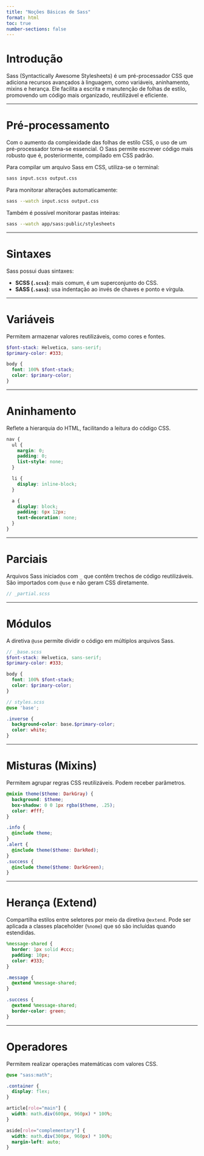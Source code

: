 ```yaml
---
title: "Noções Básicas de Sass"
format: html
toc: true
number-sections: false
---
```


# Introdução

Sass (Syntactically Awesome Stylesheets) é um pré-processador CSS que adiciona
recursos avançados à linguagem, como variáveis, aninhamento, mixins e herança.
Ele facilita a escrita e manutenção de folhas de estilo, promovendo um código
mais organizado, reutilizável e eficiente.

--------------------------------------------------------------------------------

# Pré-processamento

Com o aumento da complexidade das folhas de estilo CSS, o uso de um
pré-processador torna-se essencial. O Sass permite escrever código mais robusto
que é, posteriormente, compilado em CSS padrão.

Para compilar um arquivo Sass em CSS, utiliza-se o terminal:

``` bash
sass input.scss output.css
```

Para monitorar alterações automaticamente:

``` bash
sass --watch input.scss output.css
```

Também é possível monitorar pastas inteiras:

``` bash
sass --watch app/sass:public/stylesheets
```

--------------------------------------------------------------------------------

# Sintaxes

Sass possui duas sintaxes:

-   **SCSS (`.scss`)**: mais comum, é um superconjunto do CSS.
-   **SASS (`.sass`)**: usa indentação ao invés de chaves e ponto e vírgula.

--------------------------------------------------------------------------------

# Variáveis

Permitem armazenar valores reutilizáveis, como cores e fontes.

``` scss
$font-stack: Helvetica, sans-serif;
$primary-color: #333;

body {
  font: 100% $font-stack;
  color: $primary-color;
}
```

--------------------------------------------------------------------------------

# Aninhamento

Reflete a hierarquia do HTML, facilitando a leitura do código CSS.

``` scss
nav {
  ul {
    margin: 0;
    padding: 0;
    list-style: none;
  }

  li {
    display: inline-block;
  }

  a {
    display: block;
    padding: 6px 12px;
    text-decoration: none;
  }
}
```

--------------------------------------------------------------------------------

# Parciais

Arquivos Sass iniciados com `_` que contêm trechos de código reutilizáveis. São
importados com `@use` e não geram CSS diretamente.

``` scss
// _partial.scss
```

--------------------------------------------------------------------------------

# Módulos

A diretiva `@use` permite dividir o código em múltiplos arquivos Sass.

``` scss
// _base.scss
$font-stack: Helvetica, sans-serif;
$primary-color: #333;

body {
  font: 100% $font-stack;
  color: $primary-color;
}

// styles.scss
@use 'base';

.inverse {
  background-color: base.$primary-color;
  color: white;
}
```

--------------------------------------------------------------------------------

# Misturas (Mixins)

Permitem agrupar regras CSS reutilizáveis. Podem receber parâmetros.

``` scss
@mixin theme($theme: DarkGray) {
  background: $theme;
  box-shadow: 0 0 1px rgba($theme, .25);
  color: #fff;
}

.info {
  @include theme;
}
.alert {
  @include theme($theme: DarkRed);
}
.success {
  @include theme($theme: DarkGreen);
}
```

--------------------------------------------------------------------------------

# Herança (Extend)

Compartilha estilos entre seletores por meio da diretiva `@extend`. Pode ser
aplicada a classes placeholder (`%nome`) que só são incluídas quando estendidas.

``` scss
%message-shared {
  border: 1px solid #ccc;
  padding: 10px;
  color: #333;
}

.message {
  @extend %message-shared;
}

.success {
  @extend %message-shared;
  border-color: green;
}
```

--------------------------------------------------------------------------------

# Operadores

Permitem realizar operações matemáticas com valores CSS.

``` scss
@use "sass:math";

.container {
  display: flex;
}

article[role="main"] {
  width: math.div(600px, 960px) * 100%;
}

aside[role="complementary"] {
  width: math.div(300px, 960px) * 100%;
  margin-left: auto;
}
```
